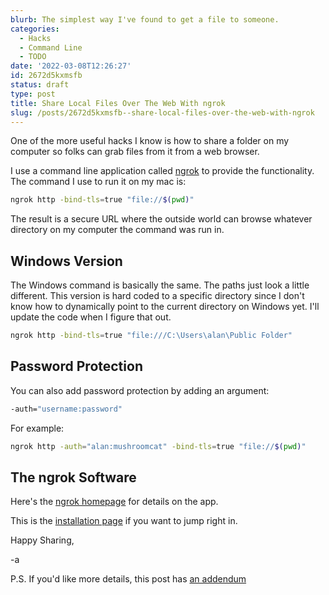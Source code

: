 ```yaml
---
blurb: The simplest way I've found to get a file to someone.
categories:
  - Hacks
  - Command Line
  - TODO
date: '2022-03-08T12:26:27'
id: 2672d5kxmsfb
status: draft
type: post
title: Share Local Files Over The Web With ngrok
slug: /posts/2672d5kxmsfb--share-local-files-over-the-web-with-ngrok
---
```


One of the more useful hacks I know is how to share a folder on my computer so folks can grab files from it from a web browser. 

I use a command line application called [ngrok](https://ngrok.com/) to provide the functionality. The command I use to run it on my mac is:

```bash
ngrok http -bind-tls=true "file://$(pwd)"
```

The result is a secure URL where the outside world can browse whatever directory on my computer the command was run in.


## Windows Version

The Windows command is basically the same. The paths just look a little different. This version is hard coded to a specific directory since I don't know how to dynamically point to the current directory on Windows yet. I'll update the code when I figure that out. 
 
```bash
ngrok http -bind-tls=true "file:///C:\Users\alan\Public Folder"
```

## Password Protection

You can also add password protection by adding an argument:

```bash
-auth="username:password"
```

For example:

```bash
ngrok http -auth="alan:mushroomcat" -bind-tls=true "file://$(pwd)"
```

## The ngrok Software

Here's the [ngrok homepage](https://ngrok.com/) for details on the app. 

This is the [installation page](https://ngrok.com/download) if you want to jump right in. 

Happy Sharing, 

-a

P.S. If you'd like more details, this post has [an addendum](/posts/267ct7ljblc3)

